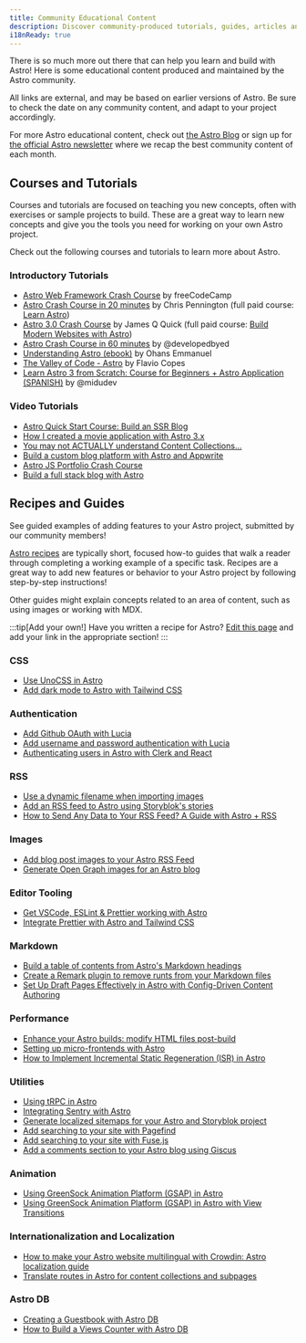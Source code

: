 ```yaml
---
title: Community Educational Content
description: Discover community-produced tutorials, guides, articles and videos to help you learn and build with Astro!
i18nReady: true
---
```



There is so much more out there that can help you learn and build with Astro! Here is some educational content produced and maintained by the Astro community.

All links are external, and may be based on earlier versions of Astro. Be sure to check the date on any community content, and adapt to your project accordingly.

For more Astro educational content, check out [the Astro Blog](https://astro.build/blog/) or sign up for [the official Astro newsletter](https://astro.build/newsletter/signup) where we recap the best community content of each month.

## Courses and Tutorials 

Courses and tutorials are focused on teaching you new concepts, often with exercises or sample projects to build. These are a great way to learn new concepts and give you the tools you need for working on your own Astro project.

Check out the following courses and tutorials to learn more about Astro.

### Introductory Tutorials
  - [Astro Web Framework Crash Course](https://www.youtube.com/watch?v=e-hTm5VmofI) by freeCodeCamp
  - [Astro Crash Course in 20 minutes](https://www.youtube.com/watch?v=zrPVTf761OI) by Chris Pennington (full paid course: [Learn Astro](https://learnastro.dev/))
  - [Astro 3.0 Crash Course](https://www.youtube.com/watch?v=qBOz6TpYAOg) by James Q Quick (full paid course: [Build Modern Websites with Astro](https://astrocourse.dev/))
  - [Astro Crash Course in 60 minutes](https://www.youtube.com/watch?v=NniT0vKyn-E) by @developedbyed
  - [Understanding Astro (ebook)](https://www.ohansemmanuel.com/books/understanding-astro) by Ohans Emmanuel
  - [The Valley of Code - Astro](https://thevalleyofcode.com/astro) by Flavio Copes
  - [Learn Astro 3 from Scratch: Course for Beginners + Astro Application (SPANISH)](https://www.youtube.com/watch?v=RB5tR_nqUEw) by @midudev

  ### Video Tutorials
  - [Astro Quick Start Course: Build an SSR Blog](https://www.youtube.com/watch?v=XoIHKO6AkoM)
  - [How I created a movie application with Astro 3.x](https://www.youtube.com/watch?v=Gvr4WhgfP0w)
  - [You may not ACTUALLY understand Content Collections…](https://www.youtube.com/watch?v=Fcw4c3wzm7I)
  - [Build a custom blog platform with Astro and Appwrite](https://www.youtube.com/watch?v=OERqwLy_reA)
  - [Astro JS Portfolio Crash Course](https://www.youtube.com/watch?v=TwWvNK0yHjI)
  - [Build a full stack blog with Astro](https://egghead.io/courses/build-a-full-stack-blog-with-astro-7ffcf9ec)

## Recipes and Guides

See guided examples of adding features to your Astro project, submitted by our community members!

[Astro recipes](/en/recipes/) are typically short, focused how-to guides that walk a reader through completing a working example of a specific task. Recipes are a great way to add new features or behavior to your Astro project by following step-by-step instructions!

Other guides might explain concepts related to an area of content, such as using images or working with MDX.

:::tip[Add your own!]
Have you written a recipe for Astro? [Edit this page](https://github.com/withastro/docs/edit/main/src/content/docs/en/community-resources/content.mdx) and add your link in the appropriate section!
:::

### CSS
- [Use UnoCSS in Astro](https://www.elian.codes/blog/23-02-11-implementing-unocss-in-astro/)
- [Add dark mode to Astro with Tailwind CSS](https://www.kevinzunigacuellar.com/blog/dark-mode-in-astro/)
### Authentication
- [Add Github OAuth with Lucia](https://lucia-auth.com/tutorials/github-oauth/astro)
- [Add username and password authentication with Lucia](https://lucia-auth.com/tutorials/username-and-password/astro)
- [Authenticating users in Astro with Clerk and React](https://www.launchfa.st/blog/react-astro-clerk)
### RSS
- [Use a dynamic filename when importing images](https://vaihe.com/blog/astro/astro-dynamic-image-prop/)
- [Add an RSS feed to Astro using Storyblok's stories](https://straffesites.com/en/blog/rss-feed-astro-storyblok)
- [How to Send Any Data to Your RSS Feed? A Guide with Astro + RSS](https://aritraroy.live/tutorial/blogs/2023/how-to-send-any-data-to-rss-feed/)
### Images
- [Add blog post images to your Astro RSS Feed](https://webreaper.dev/posts/astro-rss-feed-blog-post-images/)
- [Generate Open Graph images for an Astro blog](https://techsquidtv.com/blog/generating-open-graph-images-for-astro/)
### Editor Tooling
- [Get VSCode, ESLint & Prettier working with Astro](https://patheticgeek.dev/blog/astro-prettier-eslint-vscode)
- [Integrate Prettier with Astro and Tailwind CSS](https://straffesites.com/en/blog/integrate-prettier-astro-tailwindcss)
### Markdown
- [Build a table of contents from Astro's Markdown headings](https://kld.dev/building-table-of-contents/)
- [Create a Remark plugin to remove runts from your Markdown files](https://eatmon.co/blog/remove-runts-markdown/)
- [Set Up Draft Pages Effectively in Astro with Config-Driven Content Authoring](https://akashrajpurohit.com/blog/set-up-draft-pages-effectively-in-astro-with-configdriven-content-authoring/)
### Performance
- [Enhance your Astro builds: modify HTML files post-build](https://straffesites.com/en/blog/optimize-astro-html-post-build)
- [Setting up micro-frontends with Astro](https://medium.com/@sergio.a.soria/setting-up-micro-frontends-with-astro-and-ecma-script-modules-137340d2c520)
- [How to Implement Incremental Static Regeneration (ISR) in Astro](https://logsnag.com/blog/implementing-isr-in-astro)
### Utilities
- [Using tRPC in Astro](https://www.thomasledoux.be/blog/using-trpc-astro-islands-react)
- [Integrating Sentry with Astro](https://akashrajpurohit.com/blog/seamless-error-tracking-integrating-sentry-with-astro/)
- [Generate localized sitemaps for your Astro and Storyblok project](https://straffesites.com/en/blog/localized-sitemap-astro-storyblok)
- [Add searching to your site with Pagefind](https://blog.otterlord.dev/posts/astro-search/)
- [Add searching to your site with Fuse.js](https://www.youtube.com/watch?v=XnV_2MWqAhQ)
- [Add a comments section to your Astro blog using Giscus](https://elazizi.com/posts/add-comments-section-to-your-astro-blog/)
### Animation
- [Using GreenSock Animation Platform (GSAP) in Astro](https://www.launchfa.st/blog/gsap-astro)
- [Using GreenSock Animation Platform (GSAP) in Astro with View Transitions](https://www.launchfa.st/blog/gsap-astro-view-transitions)
### Internationalization and Localization
- [How to make your Astro website multilingual with Crowdin: Astro localization guide](https://crowdin.com/blog/2023/06/21/astro-localization-and-i18n)
- [Translate routes in Astro for content collections and subpages](https://www.webdesign-sopelnik.de/en/blog/translate-routes-for-astro-content-collections-or-subpages-with-trailingslash-and-base-support/)
### Astro DB
- [Creating a Guestbook with Astro DB](https://ryantrimble.com/blog/creating-a-guestbook-with-astro-db/)
- [How to Build a Views Counter with Astro DB](https://www.vorillaz.com/astro-views)
